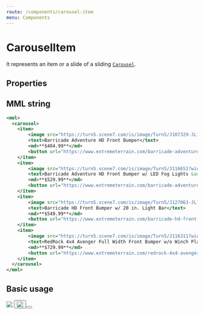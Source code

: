 ```yaml
---
route: /components/carousel-item
menu: Components
---
```



# CarouselItem

It represents an item or a slide of a sliding [`Carousel`](/components/carousel).

## Properties

<Props of={CarouselItem} />

## MML string

```xml
<mml>
  <carousel>
    <item>
        <image src="https://turn5.scene7.com/is/image/Turn5/J107329-JL?wid=250&amp;hei=187&amp;op_usm=0.8,1,10,0" />
        <text>Barricade Adventure HD Front Bumper</text>
        <md>**$404.99**</md>
        <button url="https://www.extremeterrain.com/barricade-adventure-hd-front-bumper-2018-jl.html">View Product</button>
    </item>
    <item>
        <image src="https://turn5.scene7.com/is/image/Turn5/J116651?wid=250&amp;hei=187&amp;op_usm=0.8,1,10,0" />
        <text>Barricade Adventure HD Front Bumper w/ LED Fog Lights &amp; 20 in. LED Light Bar</text>
        <md>**$529.99**</md>
        <button url="https://www.extremeterrain.com/barricade-adventure-hd-front-bumper-w-led-fog-lights-20-led-light-bar-0718-wrangl.html">View Product</button>
    </item>
    <item>
        <image src="https://turn5.scene7.com/is/image/Turn5/J127063-JL?wid=250&amp;hei=187&amp;op_usm=0.8,1,10,0" />
        <text>Barricade HD Front Bumper w/ 20 in. Light Bar</text>
        <md>**$549.99**</md>
        <button url="https://www.extremeterrain.com/barricade-hd-front-bumper-w-20-light-bar-2018-jl.html">View Product</button>
    </item>
    <item>
        <image src="https://turn5.scene7.com/is/image/Turn5/J116311?wid=250&amp;hei=187&amp;op_usm=0.8,1,10,0" />
        <text>RedRock 4x4 Avenger Full Width Front Bumper w/o Winch Plate</text>
        <md>**$729.99**</md>
        <button url="https://www.extremeterrain.com/redrock-4x4-avenger-full-width-front-bumper-w-o-winch-mount-0718-jk.html">View Product</button>
    </item>
  </carousel>
</mml>
```

## Basic usage

<Playground>
  <Carousel>
    <CarouselItem>
      <Image src="https://images.unsplash.com/photo-1535868463750-c78d9543614f?ixlib=rb-1.2.1&ixid=eyJhcHBfaWQiOjEyMDd9&auto=format&fit=crop&w=250&q=80" />
      <Button text="Red" name="color" value="red" />
    </CarouselItem>
    <CarouselItem>
      <Image src="https://images.unsplash.com/photo-1507576566681-1932a6a38099?ixlib=rb-1.2.1&ixid=eyJhcHBfaWQiOjEyMDd9&auto=format&fit=crop&w=250&q=80" />
      <Button text="Green" name="color" value="green" />
    </CarouselItem>
  </Carousel>
</Playground>
